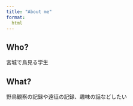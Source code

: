 ---
title: "About me"
format: 
  html
---

## Who?

宮城で鳥見る学生

## What?

野鳥観察の記録や遠征の記録、趣味の話などしたい
